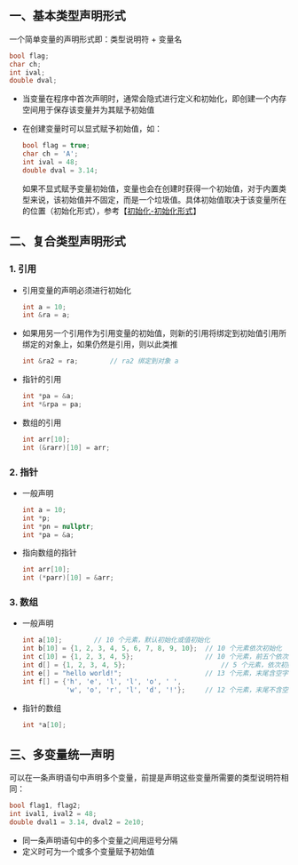 ## 一、基本类型声明形式

一个简单变量的声明形式即：类型说明符 + 变量名

```cpp
bool flag;
char ch;
int ival;
double dval;
```

- 当变量在程序中首次声明时，通常会隐式进行定义和初始化，即创建一个内存空间用于保存该变量并为其赋予初始值

- 在创建变量时可以显式赋予初始值，如：

  ```cpp
  bool flag = true;
  char ch = 'A';
  int ival = 48;
  double dval = 3.14;
  ```

  如果不显式赋予变量初始值，变量也会在创建时获得一个初始值，对于内置类型来说，该初始值并不固定，而是一个垃圾值。具体初始值取决于该变量所在的位置（初始化形式），参考【[初始化-初始化形式](../初始化/#二初始化形式)】



## 二、复合类型声明形式

### 1. 引用

- 引用变量的声明必须进行初始化

  ```cpp
  int a = 10;
  int &ra = a;
  ```

- 如果用另一个引用作为引用变量的初始值，则新的引用将绑定到初始值引用所绑定的对象上，如果仍然是引用，则以此类推

  ```cpp
  int &ra2 = ra;		// ra2 绑定到对象 a
  ```

- 指针的引用

  ```cpp
  int *pa = &a;
  int *&rpa = pa;
  ```

- 数组的引用

  ```cpp
  int arr[10];
  int (&rarr)[10] = arr;
  ```



### 2. 指针

- 一般声明

  ```cpp
  int a = 10;
  int *p;
  int *pn = nullptr;
  int *pa = &a;
  ```

- 指向数组的指针

  ```cpp
  int arr[10];
  int (*parr)[10] = &arr;
  ```



### 3. 数组

- 一般声明

  ```cpp
  int a[10];		// 10 个元素，默认初始化或值初始化
  int b[10] = {1, 2, 3, 4, 5, 6, 7, 8, 9, 10};	// 10 个元素依次初始化
  int c[10] = {1, 2, 3, 4, 5};					// 10 个元素，前五个依次初始化，后 5 个值初始化
  int d[] = {1, 2, 3, 4, 5};						// 5 个元素，依次初始化
  int e[] = "hello world!";						// 13 个元素，末尾含空字符
  int f[] = {'h', 'e', 'l', 'l', 'o', ' ', 
             'w', 'o', 'r', 'l', 'd', '!'};		// 12 个元素，末尾不含空字符
  ```

- 指针的数组

  ```cpp
  int *a[10];
  ```

  



## 三、多变量统一声明

可以在一条声明语句中声明多个变量，前提是声明这些变量所需要的类型说明符相同：

```cpp
bool flag1, flag2;
int ival1, ival2 = 48;
double dval1 = 3.14, dval2 = 2e10;
```

- 同一条声明语句中的多个变量之间用逗号分隔
- 定义时可为一个或多个变量赋予初始值
